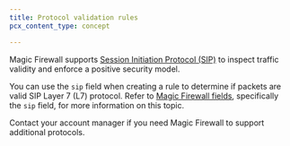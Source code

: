 ```yaml
---
title: Protocol validation rules
pcx_content_type: concept

---
```


Magic Firewall supports [Session Initiation Protocol (SIP)](https://datatracker.ietf.org/doc/html/rfc2543) to inspect traffic validity and enforce a positive security model.

You can use the `sip` field when creating a rule to determine if packets are valid SIP Layer 7 (L7) protocol. Refer to [Magic Firewall fields](/ruleset-engine/rules-language/fields/#magic-firewall-fields), specifically the `sip` field, for more information on this topic.

Contact your account manager if you need Magic Firewall to support additional protocols.
